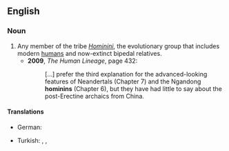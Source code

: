 ==English==

===Noun===
{{en-noun|pl2=hominini}}

# Any member of the tribe ''[[Hominini]]'', the evolutionary group that includes modern [[human]]s and now-extinct bipedal relatives.
#* '''2009''', ''The Human Lineage'', page 432:
#*: [...] prefer the third explanation for the advanced-looking features of Neandertals (Chapter 7) and the Ngandong '''hominins''' (Chapter 6), but they have had little to say about the post-Erectine archaics from China.

====Translations====
{{trans-top}}
* German: {{t|de|Hominini|f}}
{{trans-mid}}
* Turkish: {{t|tr|hominini}}, {{t|tr|insanımsı}}, {{t|tr|insansı}}
{{trans-bottom}}